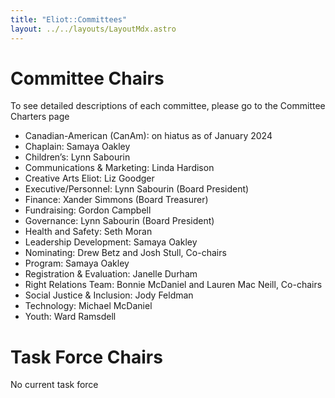```yaml
---
title: "Eliot::Committees"
layout: ../../layouts/LayoutMdx.astro
---
```


# Committee Chairs

To see detailed descriptions of each committee, please go to the Committee Charters page

- Canadian-American (CanAm): on hiatus as of January 2024
- Chaplain: Samaya Oakley
- Children’s: Lynn Sabourin
- Communications & Marketing: Linda Hardison
- Creative Arts Eliot: Liz Goodger
- Executive/Personnel: Lynn Sabourin (Board President)
- Finance: Xander Simmons (Board Treasurer)
- Fundraising: Gordon Campbell
- Governance: Lynn Sabourin (Board President)
- Health and Safety: Seth Moran
- Leadership Development: Samaya Oakley
- Nominating: Drew Betz and Josh Stull, Co-chairs
- Program: Samaya Oakley
- Registration & Evaluation: Janelle Durham
- Right Relations Team: Bonnie McDaniel and Lauren Mac Neill, Co-chairs
- Social Justice & Inclusion: Jody Feldman
- Technology:  Michael McDaniel
- Youth: Ward Ramsdell

# Task Force Chairs

No current task force
